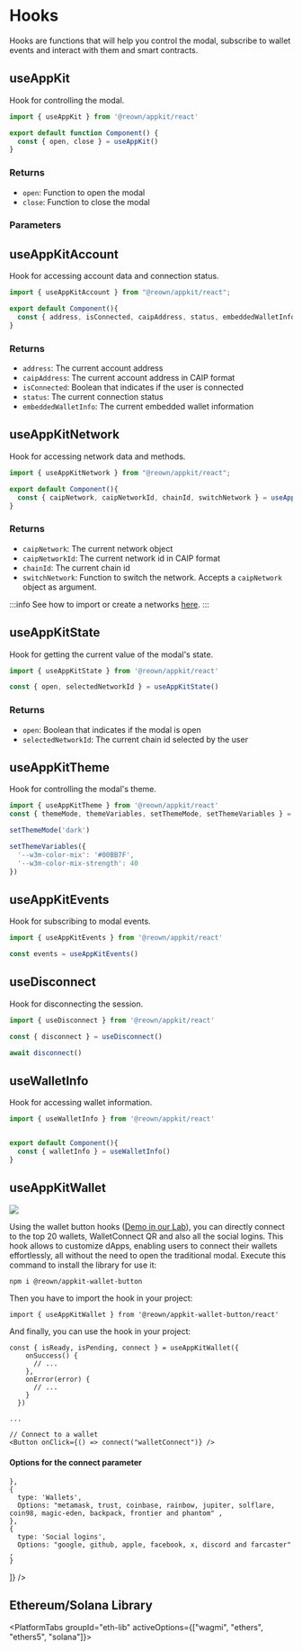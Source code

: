 


# Hooks

Hooks are functions that will help you control the modal, subscribe to wallet events and interact with them and smart contracts.

## useAppKit

Hook for controlling the modal.

```ts
import { useAppKit } from '@reown/appkit/react'

export default function Component() {
  const { open, close } = useAppKit()
}
```

### Returns

- `open`: Function to open the modal
- `close`: Function to close the modal

### Parameters

<OpenModal />

## useAppKitAccount

Hook for accessing account data and connection status.

```ts
import { useAppKitAccount } from "@reown/appkit/react";

export default Component(){
  const { address, isConnected, caipAddress, status, embeddedWalletInfo } = useAppKitAccount()
}
```

### Returns

- `address`: The current account address
- `caipAddress`: The current account address in CAIP format
- `isConnected`: Boolean that indicates if the user is connected
- `status`: The current connection status
- `embeddedWalletInfo`: The current embedded wallet information 

## useAppKitNetwork

Hook for accessing network data and methods.

```ts
import { useAppKitNetwork } from "@reown/appkit/react";

export default Component(){
  const { caipNetwork, caipNetworkId, chainId, switchNetwork } = useAppKitNetwork()
}
```

### Returns

- `caipNetwork`: The current network object
- `caipNetworkId`: The current network id in CAIP format
- `chainId`: The current chain id
- `switchNetwork`: Function to switch the network. Accepts a `caipNetwork` object as argument.

:::info
See how to import or create a networks [here](/appkit/react/core/custom-networks).
:::

## useAppKitState

Hook for getting the current value of the modal's state.

```ts
import { useAppKitState } from '@reown/appkit/react'

const { open, selectedNetworkId } = useAppKitState()
```

### Returns

- `open`: Boolean that indicates if the modal is open
- `selectedNetworkId`: The current chain id selected by the user

## useAppKitTheme

Hook for controlling the modal's theme.

```ts
import { useAppKitTheme } from '@reown/appkit/react'
const { themeMode, themeVariables, setThemeMode, setThemeVariables } = useAppKitTheme()

setThemeMode('dark')

setThemeVariables({
  '--w3m-color-mix': '#00BB7F',
  '--w3m-color-mix-strength': 40
})
```

## useAppKitEvents

Hook for subscribing to modal events.

```ts
import { useAppKitEvents } from '@reown/appkit/react'

const events = useAppKitEvents()
```

## useDisconnect

Hook for disconnecting the session.

```ts
import { useDisconnect } from '@reown/appkit/react'

const { disconnect } = useDisconnect()

await disconnect()
```

## useWalletInfo

Hook for accessing wallet information.

```ts
import { useWalletInfo } from '@reown/appkit/react'


export default Component(){
  const { walletInfo } = useWalletInfo()
}
```

## useAppKitWallet

<img src="/assets/walletButtons.jpg" />

Using the wallet button hooks ([Demo in our Lab](https://appkit-lab.reown.com/library/wagmi-wallet-button/)), you can directly connect to the top 20 wallets, WalletConnect QR and also all the social logins. 
This hook allows to customize dApps, enabling users to connect their wallets effortlessly, all without the need to open the traditional modal.
Execute this command to install the library for use it:

```bash npm2yarn
npm i @reown/appkit-wallet-button
```

Then you have to import the hook in your project:

```tsx
import { useAppKitWallet } from '@reown/appkit-wallet-button/react'
```

And finally, you can use the hook in your project:

```tsx
const { isReady, isPending, connect } = useAppKitWallet({
    onSuccess() {
      // ...
    },
    onError(error) {
      // ...
    }
  })

...

// Connect to a wallet
<Button onClick={() => connect("walletConnect")} />
```

#### Options for the connect parameter
<Table
  headers={['Type', 'Options']}
  data={[
    {
    type: 'QR Code',
      Options: 'walletConnect' ,
      
    },
    {
      type: 'Wallets',
      Options: "metamask, trust, coinbase, rainbow, jupiter, solflare, coin98, magic-eden, backpack, frontier and phantom" ,
    },
    {
      type: 'Social logins',
      Options: "google, github, apple, facebook, x, discord and farcaster" ,
    }
  ]}
/>

## Ethereum/Solana Library

<PlatformTabs groupId="eth-lib" activeOptions={["wagmi", "ethers", "ethers5", "solana"]}>
<PlatformTabItem value="wagmi">

<WagmiHooks />

</PlatformTabItem>
<PlatformTabItem value="ethers">

<EthersHooks />

</PlatformTabItem>
<PlatformTabItem value="ethers5">

<Ethers5Hooks />

</PlatformTabItem>
<PlatformTabItem value="solana">

<SolanaHooks />

</PlatformTabItem>
</PlatformTabs>
